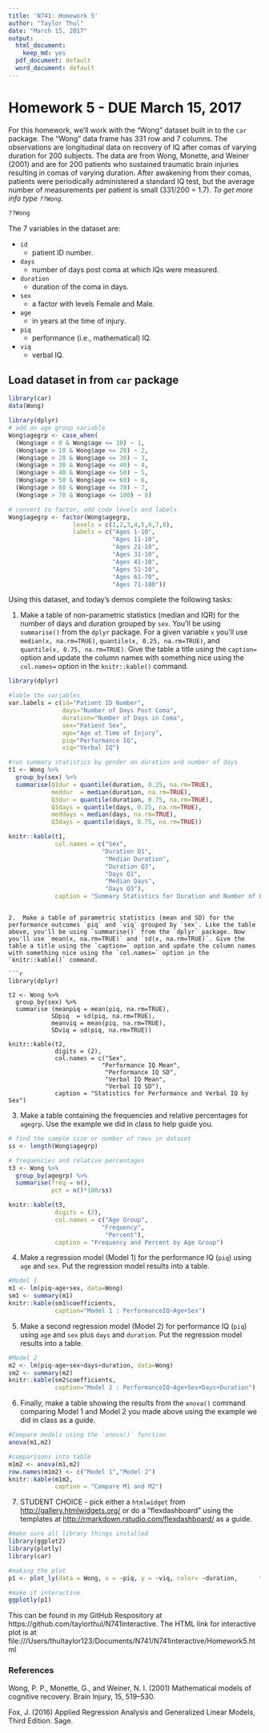 ```yaml
---
title: 'N741: Homework 5'
author: "Taylor Thul"
date: "March 15, 2017"
output:
  html_document:
    keep_md: yes
  pdf_document: default
  word_document: default
---
```


# Homework 5 - DUE March 15, 2017

For this homework, we'll work with the "Wong" dataset built in to the `car` package. The "Wong" data frame has 331 row and 7 columns. The observations are longitudinal data on recovery of IQ after comas of varying duration for 200 subjects. The data are from Wong, Monette, and Weiner (2001) and are for 200 patients who sustained traumatic brain injuries resulting in comas of varying duration. After awakening from their comas, patients were periodically administered a standard IQ test, but the average number of measurements per patient is small (331/200 = 1.7). *To get more info type `??Wong`.*
```r
??Wong
```

The 7 variables in the dataset are:

* `id`
    + patient ID number.
* `days`
    + number of days post coma at which IQs were measured.
* `duration`
    + duration of the coma in days.
* `sex`
    + a factor with levels Female and Male.
* `age`
    + in years at the time of injury.
* `piq`
    + performance (i.e., mathematical) IQ.
* `viq`
    + verbal IQ.

## Load dataset in from `car` package

```r
library(car)
data(Wong)

library(dplyr)
# add an age group variable
Wong$agegrp <- case_when(
  (Wong$age > 0 & Wong$age <= 10) ~ 1,
  (Wong$age > 10 & Wong$age <= 20) ~ 2,
  (Wong$age > 20 & Wong$age <= 30) ~ 3,
  (Wong$age > 30 & Wong$age <= 40) ~ 4,
  (Wong$age > 40 & Wong$age <= 50) ~ 5,
  (Wong$age > 50 & Wong$age <= 60) ~ 6,
  (Wong$age > 60 & Wong$age <= 70) ~ 7,
  (Wong$age > 70 & Wong$age <= 100) ~ 8)

# convert to factor, add code levels and labels
Wong$agegrp <- factor(Wong$agegrp,
                  levels = c(1,2,3,4,5,6,7,8),
                  labels = c("Ages 1-10",
                             "Ages 11-10",
                             "Ages 21-10",
                             "Ages 31-10",
                             "Ages 41-10",
                             "Ages 51-10",
                             "Ages 61-70",
                             "Ages 71-100"))
```

Using this dataset, and today's demos complete the following tasks:

1. Make a table of non-parametric statistics (median and IQR) for the number of days and duration grouped by `sex`. You'll be using `summarise()` from the `dplyr` package. For a given variable `x` you'll use `median(x, na.rm=TRUE)`, `quantile(x, 0.25, na.rm=TRUE)`, and `quantile(x, 0.75, na.rm=TRUE)`. Give the table a title using the `caption=` option and update the column names with something nice using the `col.names=` option in the `knitr::kable()` command. 


```r
library(dplyr)

#lable the variables
var.labels = c(id="Patient ID Number",
               days="Number of Days Post Coma",
               duration="Number of Days in Coma",
               sex="Patient Sex",
               age="Age at Time of Injury",
               piq="Performance IQ",
               viq="Verbal IQ")

#run summary statistics by gender on duration and number of days 
t1 <- Wong %>%  
  group_by(sex) %>%
  summarise(Q1dur = quantile(duration, 0.25, na.rm=TRUE),
            meddur  = median(duration, na.rm=TRUE),
            Q3dur = quantile(duration, 0.75, na.rm=TRUE),
            Q1days = quantile(days, 0.25, na.rm=TRUE),
            meddays = median(days, na.rm=TRUE),
            Q3days = quantile(days, 0.75, na.rm=TRUE))

knitr::kable(t1, 
             col.names = c("Sex",
                          "Duration Q1",
                           "Median Duration",
                           "Duration Q3",
                           "Days Q1",
                           "Median Days",
                           "Days Q3"),
             caption = "Summary Statistics for Duration and Number of Days in Coma by Sex")


```

```

2.  Make a table of parametric statistics (mean and SD) for the performance outcomes `piq` and `viq` grouped by `sex`. Like the table above, you'll be using `summarise()` from the `dplyr` package. Now you'll use `mean(x, na.rm=TRUE)` and `sd(x, na.rm=TRUE)`. Give the table a title using the `caption=` option and update the column names with something nice using the `col.names=` option in the `knitr::kable()` command. 

```r
library(dplyr)

t2 <- Wong %>%  
  group_by(sex) %>%
  summarise (meanpiq = mean(piq, na.rm=TRUE),
            SDpiq  = sd(piq, na.rm=TRUE),
            meanviq = mean(piq, na.rm=TRUE),
            SDviq = sd(piq, na.rm=TRUE))

knitr::kable(t2, 
             digits = (2),
             col.names = c("Sex",
                          "Performance IQ Mean",
                           "Performance IQ SD",
                           "Verbal IQ Mean",
                           "Verbal IQ SD"),
             caption = "Statistics for Performance and Verbal IQ by Sex")
```


3. Make a table containing the frequencies and relative percentages for `agegrp`. Use the example we did in class to help guide you.

```r
# find the sample size or number of rows in dataset
ss <- length(Wong$agegrp)

# frequencies and relative percentages 
t3 <- Wong %>%
  group_by(agegrp) %>%
  summarise(freq = n(),
            pct = n()*100/ss)

knitr::kable(t3, 
             digits = (2),
             col.names = c("Age Group",
                          "Frequency",
                           "Percent"),
             caption = "Frequency and Percent by Age Group")
```


4. Make a regression model (Model 1) for the performance IQ (`piq`) using `age` and `sex`. Put the regression model results into a table.

```r
#Model 1
m1 <- lm(piq~age+sex, data=Wong)
sm1 <- summary(m1)
knitr::kable(sm1$coefficients,
             caption="Model 1 : PerformanceIQ~Age+Sex")
```

5. Make a second regression model (Model 2) for performance IQ (`piq`) using `age` and `sex` plus `days` and `duration`. Put the regression model results into a table.

```r
#Model 2
m2 <- lm(piq~age+sex+days+duration, data=Wong)
sm2 <- summary(m2)
knitr::kable(sm2$coefficients,
             caption="Model 2 : PerformanceIQ~Age+Sex+Days+Duration")
```


6. Finally, make a table showing the results from the `anova()` command comparing Model 1 and Model 2 you made above using the example we did in class as a guide. 

```r
#Compare models using the `anova()` function
anova(m1,m2)

#comparisons into table
m1m2 <- anova(m1,m2)
row.names(m1m2) <- c("Model 1","Model 2")
knitr::kable(m1m2,
             caption = "Compare M1 and M2")
```


7. STUDENT CHOICE - pick either a `htmlwidget` from [http://gallery.htmlwidgets.org/](http://gallery.htmlwidgets.org/) or do a "flexdashboard" using the templates at [http://rmarkdown.rstudio.com/flexdashboard/](http://rmarkdown.rstudio.com/flexdashboard/) as a guide.

```r
#make sure all library things installed 
library(ggplot2)
library(plotly)
library(car)

#making the plot
p1 <- plot_ly(data = Wong, x = ~piq, y = ~viq, color= ~duration,      type='scatter', mode='markers')

#make it interactive
ggplotly(p1)
```

This can be found in my GitHub Respository at https://github.com/taylorthul/N741interactive.  The HTML link for interactive plot is at file:///Users/thultaylor123/Documents/N741/N741interactive/Homework5.html 


### References

Wong, P. P., Monette, G., and Weiner, N. I. (2001) Mathematical models of cognitive recovery. Brain Injury, 15, 519–530.

Fox, J. (2016) Applied Regression Analysis and Generalized Linear Models, Third Edition. Sage.